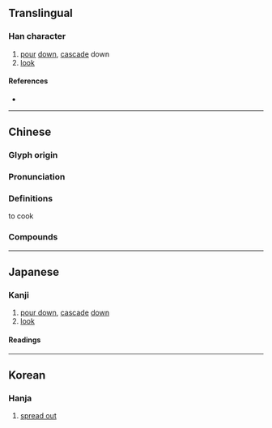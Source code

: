 {{character info}}
==Translingual==

===Han character===
{{Han char|rn=85|rad=水|as=14|sn=17|four=34147|canj=ETOE|ids=⿰氵蒦}}

# [[pour]] [[down]], [[cascade]] down
# [[look]]

====References====
* {{Han ref|kx=0656.210|dkj=18517|dj=1067.050|hdz=31752.170|uh=6FE9|ud=28649|bh=C0E2|bd=49378}}

----

==Chinese==
{{zh-forms}}

===Glyph origin===
{{Han etym}}

===Pronunciation===
{{zh-pron
|m=huò,hù
|c=wok6,wu6
|mc=y
|oc=y
|ma=
|cat=
}}

===Definitions===
{{zh-hanzi}}

to cook 

===Compounds===
{{zh-der|布濩|柏濩|濩落}}

----

==Japanese==

===Kanji===
{{ja-kanji|grade=|rs=水14}}

# [[pour down]], [[cascade]] [[down]]
# [[look]]

====Readings====
{{ja-readings
|goon=がく<ぐわく, ご
|kanon=かく<くわく, こ
|kanyoon=わく
}}

----

==Korean==

===Hanja===
{{ko-hanja|hangeul=호|eumhun=}}

# [[spread out]]